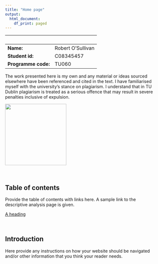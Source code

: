 ```yaml
---
title: "Home page"
output:
  html_document:
    df_print: paged
---
```


                       |     
-----------------------|-----------------
**Name:**              | Robert O'Sullivan
**Student id:**        | C08345457
**Programme code:**    | TU060

The work presented here is my own and any material or ideas sourced elsewhere have been referenced and cited in the text. I have familiarised myself with the university's stance on plagiarism. I understand that in TU Dublin plagiarism is treated as a serious offence that may result in severe penalties inclusive of expulsion.
```{=html}
<img width=200 src="signature.png">
```


 

## Table of contents

Provide the table of contents with links here. A sample link to the descriptive analysis page is given.

[A heading](a_page.html)


 

## Introduction

Here provide any instructions on how your website should be navigated and/or other information that you think your reader needs.